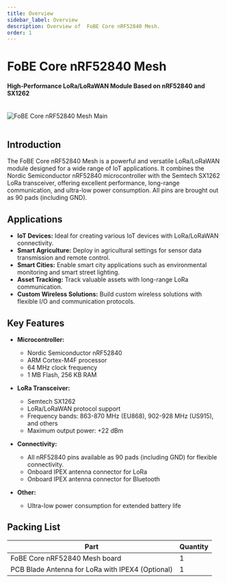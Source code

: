 ```yaml
---
title: Overview
sidebar_label: Overview
description: Overview of  FoBE Core nRF52840 Mesh.
order: 1
---
```


#  FoBE Core nRF52840 Mesh

#### High-Performance LoRa/LoRaWAN Module Based on nRF52840 and SX1262

<br/>
<div style={{ textAlign: 'center' }}>
  <img src="/img/products/f6001-r1a.main.png" alt=" FoBE Core nRF52840 Mesh Main" style={{ width: '80%', height: 'auto' }} />
</div>
<br/>

## Introduction

The FoBE Core nRF52840 Mesh is a powerful and versatile LoRa/LoRaWAN module designed for a wide range of IoT applications. It combines the Nordic Semiconductor nRF52840 microcontroller with the Semtech SX1262 LoRa transceiver, offering excellent performance, long-range communication, and ultra-low power consumption. All pins are brought out as 90 pads (including GND).

## Applications

*   **IoT Devices:** Ideal for creating various IoT devices with LoRa/LoRaWAN connectivity.
*   **Smart Agriculture:** Deploy in agricultural settings for sensor data transmission and remote control.
*   **Smart Cities:** Enable smart city applications such as environmental monitoring and smart street lighting.
*   **Asset Tracking:** Track valuable assets with long-range LoRa communication.
*   **Custom Wireless Solutions:** Build custom wireless solutions with flexible I/O and communication protocols.

## Key Features

*   **Microcontroller:**
    *   Nordic Semiconductor nRF52840
    *   ARM Cortex-M4F processor
    *   64 MHz clock frequency
    *   1 MB Flash, 256 KB RAM

*   **LoRa Transceiver:**
    *   Semtech SX1262
    *   LoRa/LoRaWAN protocol support
    *   Frequency bands: 863-870 MHz (EU868), 902-928 MHz (US915), and others
    *   Maximum output power: +22 dBm

*   **Connectivity:**
    *   All nRF52840 pins available as 90 pads (including GND) for flexible connectivity.
    *   Onboard IPEX antenna connector for LoRa
    *   Onboard IPEX antenna connector for Bluetooth 

*   **Other:**
    *   Ultra-low power consumption for extended battery life


## Packing List

| Part                                                       | Quantity |
| ---------------------------------------------------------- | -------- |
| FoBE Core nRF52840 Mesh board                              | 1        |
| PCB Blade Antenna for LoRa with IPEX4 (Optional)            | 1        |